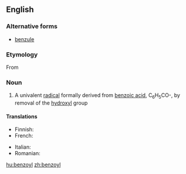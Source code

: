 ==English==
{{wikipedia}}

===Alternative forms===
* [[benzule]] {{qualifier|obsolete}}

===Etymology===
From {{suffix|benzoic|yl}}

===Noun===
{{en-noun}}

# {{organic chemistry|especially in combination}} A univalent [[radical]] formally derived from [[benzoic acid]], C<sub>6</sub>H<sub>5</sub>CO-, by removal of the [[hydroxyl]] group

====Translations====
{{trans-top|univalent radical}}
* Finnish: {{t-|fi|bentsoyyli}}
* French: {{t+|fr|benzoyle|m}}
{{trans-mid}}
* Italian: {{t-|it|benzoile|m}}
* Romanian: {{t-|ro|benzoil|m}}
{{trans-bottom}}

[[hu:benzoyl]]
[[zh:benzoyl]]